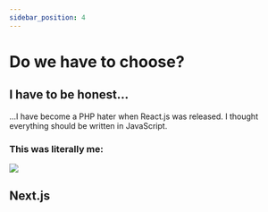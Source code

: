 ```yaml
---
sidebar_position: 4
---
```


# Do we have to choose?
## I have to be honest...
...I have become a PHP hater when React.js was released.
I thought everything should be written in JavaScript.

### This was literally me:
<img src="/img/future-meme.jpg"/>

## Next.js
<JLayout/>